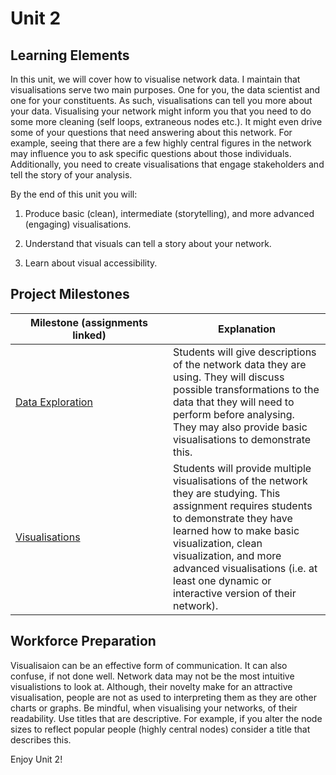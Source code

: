# Unit 2

## Learning Elements

In this unit, we will cover how to visualise network data. I maintain that visualisations serve two main purposes. One for you, the data scientist and one for your constituents. As such, visualisations can tell you more about your data. Visualising your network might inform you that you need to do some more cleaning (self loops, extraneous nodes etc.). It might even drive some of your questions that need answering about this network. For example, seeing that there are a few highly central figures in the network may influence you to ask specific questions about those individuals. Additionally, you need to create visualisations that engage stakeholders and tell the story of your analysis.

By the end of this unit you will:

1.  Produce basic (clean), intermediate (storytelling), and more advanced (engaging) visualisations.

2.  Understand that visuals can tell a story about your network.

3.  Learn about visual accessibility.

## Project Milestones

| Milestone (assignments linked) | Explanation |
|------------------------------------|------------------------------------|
| [Data Exploration](A3_Data%20Exploration.qmd) | Students will give descriptions of the network data they are using. They will discuss possible transformations to the data that they will need to perform before analysing. They may also provide basic visualisations to demonstrate this. |
| [Visualisations](A4_Visualisations.qmd) | Students will provide multiple visualisations of the network they are studying. This assignment requires students to demonstrate they have learned how to make basic visualization, clean visualization, and more advanced visualisations (i.e. at least one dynamic or interactive version of their network). |

## Workforce Preparation

Visualisaion can be an effective form of communication. It can also confuse, if not done well. Network data may not be the most intuitive visualistions to look at. Although, their novelty make for an attractive visualisation, people are not as used to interpreting them as they are other charts or graphs. Be mindful, when visualising your networks, of their readability. Use titles that are descriptive. For example, if you alter the node sizes to reflect popular people (highly central nodes) consider a title that describes this.

Enjoy Unit 2!
